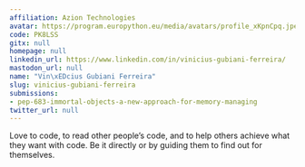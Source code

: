 ```yaml
---
affiliation: Azion Technologies
avatar: https://program.europython.eu/media/avatars/profile_xKpnCpq.jpeg
code: PK8LSS
gitx: null
homepage: null
linkedin_url: https://www.linkedin.com/in/vinicius-gubiani-ferreira/
mastodon_url: null
name: "Vin\xEDcius Gubiani Ferreira"
slug: vinicius-gubiani-ferreira
submissions:
- pep-683-immortal-objects-a-new-approach-for-memory-managing
twitter_url: null
---
```


Love to code, to read other people’s code, and to help others achieve what they want with code. Be it directly or by guiding them to find out for themselves.
